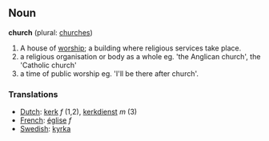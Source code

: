 ==Noun==

'''church''' (plural: [[churches]])

#A house of [[worship]]; a building where religious services take place.
#a religious organisation or body as a whole eg. 'the Anglican church', the 'Catholic church'
#a time of public worship eg. 'I'll be there after church'.

===Translations===
*[[Dutch]]: [[kerk]] ''f'' (1,2), [[kerkdienst]] ''m'' (3)
*[[French]]: [[église]] ''f''
*[[Swedish]]: [[kyrka]]